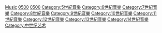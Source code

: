 {{Commons category|Medieval music}}
{{Cat main}}


[[Category:中世紀作品|Music]]
[[Category:古代音樂|0500]]
[[Category:早期古典音乐|0500]]
[[Category:5世紀音樂|Category:5世紀音樂]]
[[Category:6世紀音樂|Category:6世紀音樂]]
[[Category:7世紀音樂|Category:7世紀音樂]]
[[Category:8世紀音樂|Category:8世紀音樂]]
[[Category:9世紀音樂|Category:9世紀音樂]]
[[Category:10世紀音樂|Category:10世紀音樂]]
[[Category:11世紀音樂|Category:11世紀音樂]]
[[Category:12世紀音樂|Category:12世紀音樂]]
[[Category:13世紀音樂|Category:13世紀音樂]]
[[Category:14世紀音樂|Category:14世紀音樂]]
[[Category:中世纪艺术|Category:中世纪艺术]]